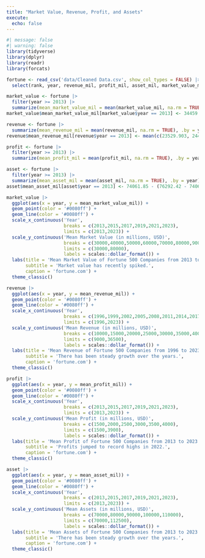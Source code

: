 ```yaml
---
title: "Market Value, Revenue, Profit, and Assets"
execute: 
  echo: false
---
```


```r
#| message: false
#| warning: false
library(tidyverse)
library(dplyr)
library(readr)
library(forcats)
```

```r
fortune <- read_csv('data/Cleaned Data.csv', show_col_types = FALSE) |>
  select(rank, year, revenue_mil, profit_mil, asset_mil, market_value_mil)
```

```r
market_value <- fortune |>
  filter(year >= 2013) |>
  summarize(mean_market_value_mil = mean(market_value_mil, na.rm = TRUE), .by = year)
market_value$mean_market_value_mil[market_value$year == 2013] <- 34459.82 - (37372.77 - 34459.82)/2
```

```r
revenue <- fortune |>
  summarize(mean_revenue_mil = mean(revenue_mil, na.rm = TRUE), .by = year)
revenue$mean_revenue_mil[revenue$year == 2013] <- mean(c(23529.903, 24421.006))
```

```r
profit <- fortune |>
  filter(year >= 2013) |>
  summarize(mean_profit_mil = mean(profit_mil, na.rm = TRUE), .by = year)
```

```r
asset <- fortune |>
  filter(year >= 2013) |>
  summarize(mean_asset_mil = mean(asset_mil, na.rm = TRUE), .by = year)
asset$mean_asset_mil[asset$year == 2013] <- 74061.85 - (76292.42 - 74061.85)/2
```

```r
market_value |>
  ggplot(aes(x = year, y = mean_market_value_mil)) +
  geom_point(color = '#0080ff') +
  geom_line(color = '#0080ff') +
  scale_x_continuous('Year',
                     breaks = c(2013,2015,2017,2019,2021,2023),
                     limits = c(2013,2023)) +
  scale_y_continuous('Mean Market Value (in millions, USD)',
                     breaks = c(30000,40000,50000,60000,70000,80000,90000),
                     limits = c(30000,80000),
                     labels = scales::dollar_format()) +
  labs(title = 'Mean Market Value of Fortune 500 Companies from 2013 to 2023',
       subtitle = 'Market value has recently spiked.',
       caption = 'fortune.com') +
  theme_classic()
```

```r
revenue |>
  ggplot(aes(x = year, y = mean_revenue_mil)) +
  geom_point(color = '#0080ff') +
  geom_line(color = '#0080ff') +
  scale_x_continuous('Year',
                     breaks = c(1996,1999,2002,2005,2008,2011,2014,2017,2020,2023),
                     limits = c(1996,2023)) +
  scale_y_continuous('Mean Revenue (in millions, USD)',
                     breaks = c(10000,15000,20000,25000,30000,35000,40000),
                     limits = c(9000,36500),
                     labels = scales::dollar_format()) +
  labs(title = 'Mean Revenue of Fortune 500 Companies from 1996 to 2023',
       subtitle = 'There has been steady growth over the years.',
       caption = 'fortune.com') +
  theme_classic()
```

```r
profit |>
  ggplot(aes(x = year, y = mean_profit_mil)) +
  geom_point(color = '#0080ff') +
  geom_line(color = '#0080ff') +
  scale_x_continuous('Year',
                     breaks = c(2013,2015,2017,2019,2021,2023),
                     limits = c(2013,2023)) +
  scale_y_continuous('Mean Profit (in millions, USD)',
                     breaks = c(1500,2000,2500,3000,3500,4000),
                     limits = c(1500,3900),
                     labels = scales::dollar_format()) +
  labs(title = 'Mean Profit of Fortune 500 Companies from 2013 to 2023',
       subtitle = 'Profits jumped to record highs in 2022.',
       caption = 'fortune.com') +
  theme_classic()
```

```r
asset |>
  ggplot(aes(x = year, y = mean_asset_mil)) +
  geom_point(color = '#0080ff') +
  geom_line(color = '#0080ff') +
  scale_x_continuous('Year',
                     breaks = c(2013,2015,2017,2019,2021,2023),
                     limits = c(2013,2023)) +
  scale_y_continuous('Mean Assets (in millions, USD)',
                     breaks = c(70000,80000,90000,100000,110000),
                     limits = c(70000,112500),
                     labels = scales::dollar_format()) +
  labs(title = 'Mean Assets of Fortune 500 Companies from 2013 to 2023',
       subtitle = 'There has been steady growth over the years.',
       caption = 'fortune.com') +
  theme_classic()
```